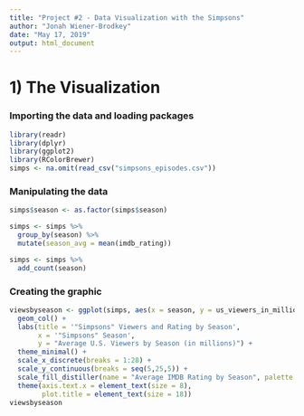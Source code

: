---
title: "Project #2 - Data Visualization with the Simpsons"
author: "Jonah Wiener-Brodkey"
date: "May 17, 2019"
output: html_document
---

# 1) The Visualization

### Importing the data and loading packages
```{r, eval = TRUE}
library(readr)
library(dplyr)
library(ggplot2)
library(RColorBrewer)
simps <- na.omit(read_csv("simpsons_episodes.csv"))
```
### Manipulating the data
```{r, eval = TRUE}
simps$season <- as.factor(simps$season)

simps <- simps %>%
  group_by(season) %>%
  mutate(season_avg = mean(imdb_rating))

simps <- simps %>%
  add_count(season)
```
### Creating the graphic
```{r, eval = TRUE}
viewsbyseason <- ggplot(simps, aes(x = season, y = us_viewers_in_millions/n, fill = season_avg)) +
  geom_col() +
  labs(title = '"Simpsons" Viewers and Rating by Season',
       x = '"Simpsons" Season',
       y = "Average U.S. Viewers by Season (in millions)") +
  theme_minimal() +
  scale_x_discrete(breaks = 1:28) +
  scale_y_continuous(breaks = seq(5,25,5)) +
  scale_fill_distiller(name = "Average IMDB Rating by Season", palette = "RdYlGn", direction = 1) +
  theme(axis.text.x = element_text(size = 8),
        plot.title = element_text(size = 18))
viewsbyseason
```
